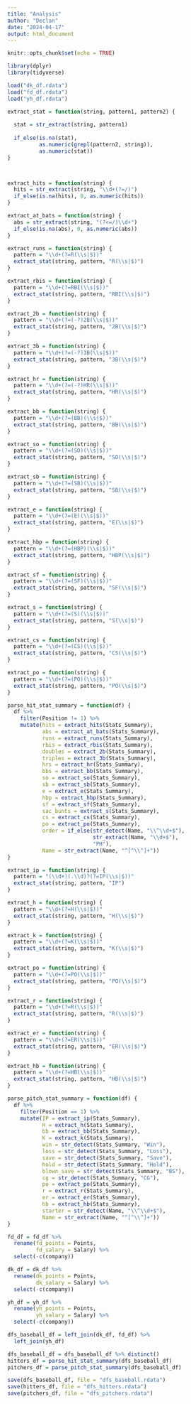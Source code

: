 ```yaml
---
title: "Analysis"
author: "Declan"
date: "2024-04-17"
output: html_document
---
```


```r
knitr::opts_chunk$set(echo = TRUE)
```

```r
library(dplyr)
library(tidyverse)
```


```r
load("dk_df.rdata")
load("fd_df.rdata")
load("yh_df.rdata")
```

```r
extract_stat = function(string, pattern1, pattern2) {
  
  stat = str_extract(string, pattern1)
  
  if_else(is.na(stat), 
          as.numeric(grepl(pattern2, string)),
          as.numeric(stat))
}



extract_hits = function(string) {
  hits = str_extract(string, "\\d+(?=/)")
  if_else(is.na(hits), 0, as.numeric(hits))
}

extract_at_bats = function(string) {
  abs = str_extract(string, "(?<=/)\\d+")
  if_else(is.na(abs), 0, as.numeric(abs))
}

extract_runs = function(string) {
  pattern = "\\d+(?=R(\\s|$))"
  extract_stat(string, pattern, "R(\\s|$)")
}

extract_rbis = function(string) {
  pattern = "\\d+(?=RBI(\\s|$))"
  extract_stat(string, pattern, "RBI(\\s|$)")
}

extract_2b = function(string) {
  pattern = "\\d+(?=(-?)2B(\\s|$))"
  extract_stat(string, pattern, "2B(\\s|$)")
}

extract_3b = function(string) {
  pattern = "\\d+(?=(-?)3B(\\s|$))"
  extract_stat(string, pattern, "3B(\\s|$)")
}

extract_hr = function(string) {
  pattern = "\\d+(?=(-?)HR(\\s|$))"
  extract_stat(string, pattern, "HR(\\s|$)")
}

extract_bb = function(string) {
  pattern = "\\d+(?=(BB)(\\s|$))"
  extract_stat(string, pattern, "BB(\\s|$)")
}

extract_so = function(string) {
  pattern = "\\d+(?=(SO)(\\s|$))"
  extract_stat(string, pattern, "SO(\\s|$)")
}

extract_sb = function(string) {
  pattern = "\\d+(?=(SB)(\\s|$))"
  extract_stat(string, pattern, "SB(\\s|$)")
}

extract_e = function(string) {
  pattern = "\\d+(?=(E)(\\s|$))"
  extract_stat(string, pattern, "E(\\s|$)")
}

extract_hbp = function(string) {
  pattern = "\\d+(?=(HBP)(\\s|$))"
  extract_stat(string, pattern, "HBP(\\s|$)")
}

extract_sf = function(string) {
  pattern = "\\d+(?=(SF)(\\s|$))"
  extract_stat(string, pattern, "SF(\\s|$)")
}

extract_s = function(string) {
  pattern = "\\d+(?=(S)(\\s|$))"
  extract_stat(string, pattern, "S(\\s|$)")
}

extract_cs = function(string) {
  pattern = "\\d+(?=(CS)(\\s|$))"
  extract_stat(string, pattern, "CS(\\s|$)")
}

extract_po = function(string) {
  pattern = "\\d+(?=(PO)(\\s|$))"
  extract_stat(string, pattern, "PO(\\s|$)")
}

parse_hit_stat_summary = function(df) {
  df %>%
    filter(Position != 1) %>%
    mutate(hits = extract_hits(Stats_Summary),
           abs = extract_at_bats(Stats_Summary),
           runs = extract_runs(Stats_Summary),
           rbis = extract_rbis(Stats_Summary),
           doubles = extract_2b(Stats_Summary),
           triples = extract_3b(Stats_Summary),
           hrs = extract_hr(Stats_Summary),
           bbs = extract_bb(Stats_Summary),
           so = extract_so(Stats_Summary),
           sb = extract_sb(Stats_Summary),
           e = extract_e(Stats_Summary),
           hbp = extract_hbp(Stats_Summary),
           sf = extract_sf(Stats_Summary),
           sac_bunts = extract_s(Stats_Summary),
           cs = extract_cs(Stats_Summary),
           po = extract_po(Stats_Summary),
           order = if_else(str_detect(Name, "\\^\\d+$"),
                           str_extract(Name, "\\d+$"),
                           "PH"),
           Name = str_extract(Name, "^[^\\^]+"))
}
```

```r
extract_ip = function(string) {
  pattern = "(\\d+)(.\\d)?(?=IP(\\s|$))"
  extract_stat(string, pattern, "IP")
}

extract_h = function(string) {
  pattern = "\\d+(?=H(\\s|$))"
  extract_stat(string, pattern, "H(\\s|$)")
}

extract_k = function(string) {
  pattern = "\\d+(?=K(\\s|$))"
  extract_stat(string, pattern, "K(\\s|$)")
}

extract_po = function(string) {
  pattern = "\\d+(?=PO(\\s|$))"
  extract_stat(string, pattern, "PO(\\s|$)")
}

extract_r = function(string) {
  pattern = "\\d+(?=R(\\s|$))"
  extract_stat(string, pattern, "R(\\s|$)")
}

extract_er = function(string) {
  pattern = "\\d+(?=ER(\\s|$))"
  extract_stat(string, pattern, "ER(\\s|$)")
}

extract_hb = function(string) {
  pattern = "\\d+(?=HB(\\s|$))"
  extract_stat(string, pattern, "HB(\\s|$)")
}

parse_pitch_stat_summary = function(df) {
  df %>%
    filter(Position == 1) %>%
    mutate(IP = extract_ip(Stats_Summary),
           H = extract_h(Stats_Summary),
           bb = extract_bb(Stats_Summary),
           K = extract_k(Stats_Summary),
           win = str_detect(Stats_Summary, "Win"),
           loss = str_detect(Stats_Summary, "Loss"), 
           save = str_detect(Stats_Summary, "Save"),
           hold = str_detect(Stats_Summary, "Hold"),
           blown_save = str_detect(Stats_Summary, "BS"),
           cg = str_detect(Stats_Summary, "CG"),
           po = extract_po(Stats_Summary),
           r = extract_r(Stats_Summary),
           er = extract_er(Stats_Summary),
           hb = extract_hb(Stats_Summary),
           starter = str_detect(Name, "\\^\\d+$"),
           Name = str_extract(Name, "^[^\\^]+"))
}
```

```r
fd_df = fd_df %>%
  rename(fd_points = Points,
         fd_salary = Salary) %>%
  select(-c(company))

dk_df = dk_df %>%
  rename(dk_points = Points,
         dk_salary = Salary) %>%
  select(-c(company))

yh_df = yh_df %>%
  rename(yh_points = Points,
         yh_salary = Salary) %>%
  select(-c(company))

dfs_baseball_df = left_join(dk_df, fd_df) %>%
  left_join(yh_df)

dfs_baseball_df = dfs_baseball_df %>% distinct()
hitters_df = parse_hit_stat_summary(dfs_baseball_df)
pitchers_df = parse_pitch_stat_summary(dfs_baseball_df)

save(dfs_baseball_df, file = "dfs_baseball.rdata")
save(hitters_df, file = "dfs_hitters.rdata")
save(pitchers_df, file = "dfs_pitchers.rdata")
```

